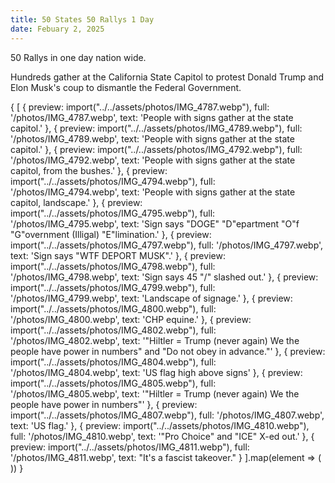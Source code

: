 ```yaml
---
title: 50 States 50 Rallys 1 Day
date: Febuary 2, 2025
---
```


50 Rallys in one day nation wide.

Hundreds gather at the California State Capitol to protest Donald Trump and Elon Musk's coup to dismantle the Federal Government.



{
    [
        {
            preview: import("../../assets/photos/IMG_4787.webp"),
            full: '/photos/IMG_4787.webp',
            text: 'People with signs gather at the state capitol.'
        },
        {
            preview: import("../../assets/photos/IMG_4789.webp"),
            full: '/photos/IMG_4789.webp',
            text: 'People with signs gather at the state capitol.'
        },
        {
            preview: import("../../assets/photos/IMG_4792.webp"),
            full: '/photos/IMG_4792.webp',
            text: 'People with signs gather at the state capitol, from the bushes.'
        },
        {
            preview: import("../../assets/photos/IMG_4794.webp"),
            full: '/photos/IMG_4794.webp',
            text: 'People with signs gather at the state capitol, landscape.'
        },
        {
            preview: import("../../assets/photos/IMG_4795.webp"),
            full: '/photos/IMG_4795.webp',
            text: 'Sign says "DOGE" "D"epartment "O"f "G"overnment (Illigal) "E"limination.'
        },
        {
            preview: import("../../assets/photos/IMG_4797.webp"),
            full: '/photos/IMG_4797.webp',
            text: 'Sign says "WTF DEPORT MUSK".'
        },
        {
            preview: import("../../assets/photos/IMG_4798.webp"),
            full: '/photos/IMG_4798.webp',
            text: 'Sign says 45 "/" slashed out.'
        },
        {
            preview: import("../../assets/photos/IMG_4799.webp"),
            full: '/photos/IMG_4799.webp',
            text: 'Landscape of signage.'
        },
        {
            preview: import("../../assets/photos/IMG_4800.webp"),
            full: '/photos/IMG_4800.webp',
            text: 'CHP equine.'
        },
        {
            preview: import("../../assets/photos/IMG_4802.webp"),
            full: '/photos/IMG_4802.webp',
            text: '"Hiltler = Trump (never again) We the people have power in numbers" and "Do not obey in advance."'
        },
        {
            preview: import("../../assets/photos/IMG_4804.webp"),
            full: '/photos/IMG_4804.webp',
            text: 'US flag high above signs'
        },
        {
            preview: import("../../assets/photos/IMG_4805.webp"),
            full: '/photos/IMG_4805.webp',
            text: '"Hiltler = Trump (never again) We the people have power in numbers"'
        },
        {
            preview: import("../../assets/photos/IMG_4807.webp"),
            full: '/photos/IMG_4807.webp',
            text: 'US flag.'
        },
        {
            preview: import("../../assets/photos/IMG_4810.webp"),
            full: '/photos/IMG_4810.webp',
            text: '"Pro Choice" and "ICE" X-ed out.'
        },
        {
            preview: import("../../assets/photos/IMG_4811.webp"),
            full: '/photos/IMG_4811.webp',
            text: "It's a fascist takeover."
        }
    ].map(element => (
        <Photo src={element.preview} full={element.full} text={element.text} />
    ))
}
